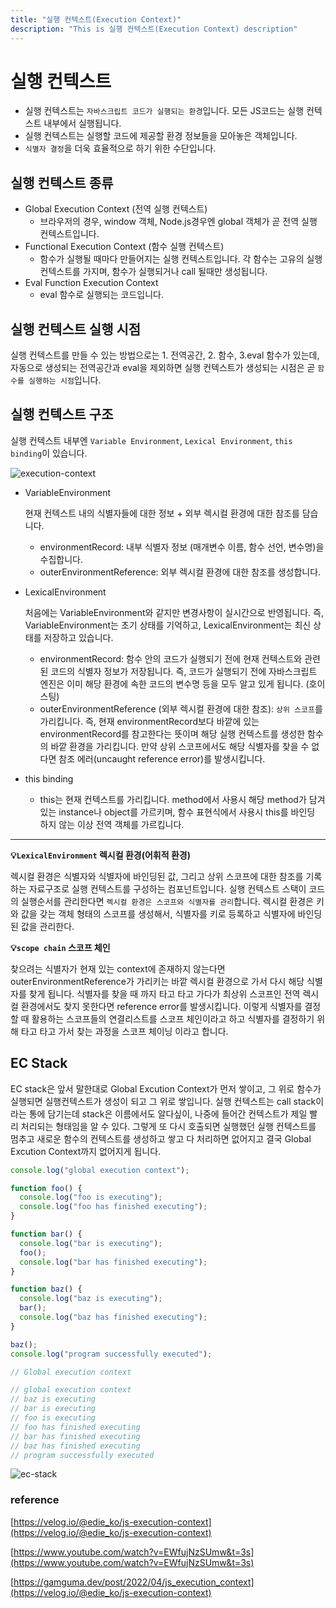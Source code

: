 ```yaml
---
title: "실행 컨텍스트(Execution Context)"
description: "This is 실행 컨텍스트(Execution Context) description"
---
```


# 실행 컨텍스트

- 실행 컨텍스트는 `자바스크립트 코드가 실행되는 환경`입니다. 모든 JS코드는 실행 컨텍스트 내부에서 실행됩니다.
- 실행 컨텍스트는 실행할 코드에 제공할 환경 정보들을 모아놓은 객체입니다.
- `식별자 결정`을 더욱 효율적으로 하기 위한 수단입니다.

## 실행 컨텍스트 종류

- Global Execution Context (전역 실행 컨텍스트)
  - 브라우저의 경우, window 객체, Node.js경우엔 global 객체가 곧 전역 실행 컨텍스트입니다.
- Functional Execution Context (함수 실행 컨텍스트)
  - 함수가 실행될 때마다 만들어지는 실행 컨텍스트입니다. 각 함수는 고유의 실행 컨텍스트를 가지며, 함수가 실행되거나 call 될때만 생성됩니다.
- Eval Function Execution Context
  - eval 함수로 실행되는 코드입니다.

## 실행 컨텍스트 실행 시점

실행 컨텍스트를 만들 수 있는 방법으로는 1. 전역공간, 2. 함수, 3.eval 함수가 있는데, 자동으로 생성되는 전역공간과 eval을 제외하면 실행 컨텍스트가 생성되는 시점은 곧 `함수를 실행하는 시점`입니다.

## 실행 컨텍스트 구조

실행 컨텍스트 내부엔 `Variable Environment`, `Lexical Environment`, `this binding`이 있습니다.

![execution-context](./images/ec.jpg)

- VariableEnvironment

  현재 컨텍스트 내의 식별자들에 대한 정보 + 외부 렉시컬 환경에 대한 참조를 담습니다.

  - environmentRecord: 내부 식별자 정보 (매개변수 이름, 함수 선언, 변수명)을 수집합니다.
  - outerEnvironmentReference: 외부 렉시컬 환경에 대한 참조를 생성합니다.

- LexicalEnvironment

  처음에는 VariableEnvironment와 같지만 변경사항이 실시간으로 반영됩니다. 즉, VariableEnvironment는 초기 상태를 기억하고, LexicalEnvironment는 최신 상태를 저장하고 있습니다.

  - environmentRecord: 함수 안의 코드가 실행되기 전에 현재 컨텍스트와 관련된 코드의 식별자 정보가 저장됩니다. 즉, 코드가 실행되기 전에 자바스크립트 엔진은 이미 해당 환경에 속한 코드의 변수명 등을 모두 알고 있게 됩니다. (호이스팅)
  - outerEnvironmentReference (외부 렉시컬 환경에 대한 참조): `상위 스코프`를 가리킵니다. 즉, 현재 environmentRecord보다 바깥에 있는 environmentRecord를 참고한다는 뜻이며 해당 실행 컨텍스트를 생성한 함수의 바깥 환경을 가리킵니다. 만약 상위 스코프에서도 해당 식별자를 찾을 수 없다면 참조 에러(uncaught reference error)를 발생시킵니다.

- this binding
  - this는 현재 컨텍스트를 가리킵니다. method에서 사용시 해당 method가 담겨있는 instance나 object를 가르키며, 함수 표현식에서 사용시 this를 바인딩 하지 않는 이상 전역 객체를 가르킵니다.

---

**💡`LexicalEnvironment` 렉시컬 환경(어휘적 환경)**

렉시컬 환경은 식별자와 식별자에 바인딩된 값, 그리고 상위 스코프에 대한 참조를 기록하는 자료구조로 실행 컨텍스트를 구성하는 컴포넌트입니다. 실행 컨텍스트 스택이 코드의 실행순서를 관리한다면 `렉시컬 환경은 스코프와 식별자를 관리`합니다. 렉시컬 환경은 키와 값을 갖는 객체 형태의 스코프를 생성해서, 식별자를 키로 등록하고 식별자에 바인딩된 값을 관리한다.

**💡`scope chain` 스코프 체인**

찾으려는 식별자가 현재 있는 context에 존재하지 않는다면 outerEnvironmentReference가 가리키는 바깥 렉시컬 환경으로 가서 다시 해당 식별자를 찾게 됩니다. 식별자를 찾을 때 까지 타고 타고 가다가 최상위 스코프인 전역 렉시컬 환경에서도 찾지 못한다면 reference error를 발생시킵니다. 이렇게 식별자를 결정할 때 활용하는 스코프들의 연결리스트를 스코프 체인이라고 하고 식별자를 결정하기 위해 타고 타고 가서 찾는 과정을 스코프 체이닝 이라고 합니다.

## EC Stack

EC stack은 앞서 말한대로 Global Excution Context가 먼저 쌓이고, 그 위로 함수가 실행되면 실행컨텍스트가 생성이 되고 그 위로 쌓입니다. 실행 컨텍스트는 call stack이라는 통에 담기는데 stack은 이름에서도 알다싶이, 나중에 들어간 컨텍스트가 제일 빨리 처리되는 형태임을 알 수 있다. 그렇게 또 다시 호출되면 실행했던 실행 컨텍스트를 멈추고 새로운 함수의 컨텍스트를 생성하고 쌓고 다 처리하면 없어지고 결국 Global Excution Context까지 없어지게 됩니다.

```jsx
console.log("global execution context");

function foo() {
  console.log("foo is executing");
  console.log("foo has finished executing");
}

function bar() {
  console.log("bar is executing");
  foo();
  console.log("bar has finished executing");
}

function baz() {
  console.log("baz is executing");
  bar();
  console.log("baz has finished executing");
}

baz();
console.log("program successfully executed");

// Global execution context

// global execution context
// baz is executing
// bar is executing
// foo is executing
// foo has finished executing
// bar has finished executing
// baz has finished executing
// program successfully executed
```

![ec-stack](./images/ec-stack.png)

### reference

[https://velog.io/@edie_ko/js-execution-context](https://velog.io/@edie_ko/js-execution-context)

[https://www.youtube.com/watch?v=EWfujNzSUmw&t=3s](https://www.youtube.com/watch?v=EWfujNzSUmw&t=3s)

[https://gamguma.dev/post/2022/04/js_execution_context](https://velog.io/@edie_ko/js-execution-context)
